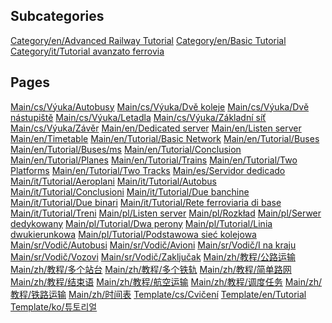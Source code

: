 
== Subcategories ==
[[Category/en/Advanced Railway Tutorial]]
[[Category/en/Basic Tutorial]]
[[Category/it/Tutorial avanzato ferrovia]]

== Pages ==
[[Main/cs/Výuka/Autobusy]]
[[Main/cs/Výuka/Dvě koleje]]
[[Main/cs/Výuka/Dvě nástupiště]]
[[Main/cs/Výuka/Letadla]]
[[Main/cs/Výuka/Základní síť]]
[[Main/cs/Výuka/Závěr]]
[[Main/en/Dedicated server]]
[[Main/en/Listen server]]
[[Main/en/Timetable]]
[[Main/en/Tutorial/Basic Network]]
[[Main/en/Tutorial/Buses]]
[[Main/en/Tutorial/Buses/ms]]
[[Main/en/Tutorial/Conclusion]]
[[Main/en/Tutorial/Planes]]
[[Main/en/Tutorial/Trains]]
[[Main/en/Tutorial/Two Platforms]]
[[Main/en/Tutorial/Two Tracks]]
[[Main/es/Servidor dedicado]]
[[Main/it/Tutorial/Aeroplani]]
[[Main/it/Tutorial/Autobus]]
[[Main/it/Tutorial/Conclusioni]]
[[Main/it/Tutorial/Due banchine]]
[[Main/it/Tutorial/Due binari]]
[[Main/it/Tutorial/Rete ferroviaria di base]]
[[Main/it/Tutorial/Treni]]
[[Main/pl/Listen server]]
[[Main/pl/Rozkład]]
[[Main/pl/Serwer dedykowany]]
[[Main/pl/Tutorial/Dwa perony]]
[[Main/pl/Tutorial/Linia dwukierunkowa]]
[[Main/pl/Tutorial/Podstawowa sieć kolejowa]]
[[Main/sr/Vodič/Autobusi]]
[[Main/sr/Vodič/Avioni]]
[[Main/sr/Vodič/I na kraju]]
[[Main/sr/Vodič/Vozovi]]
[[Main/sr/Vodič/Zaključak]]
[[Main/zh/教程/公路运输]]
[[Main/zh/教程/多个站台]]
[[Main/zh/教程/多个铁轨]]
[[Main/zh/教程/简单路网]]
[[Main/zh/教程/结束语]]
[[Main/zh/教程/航空运输]]
[[Main/zh/教程/调度任务]]
[[Main/zh/教程/铁路运输]]
[[Main/zh/时间表]]
[[Template/cs/Cvičení]]
[[Template/en/Tutorial]]
[[Template/ko/튜토리얼]]
